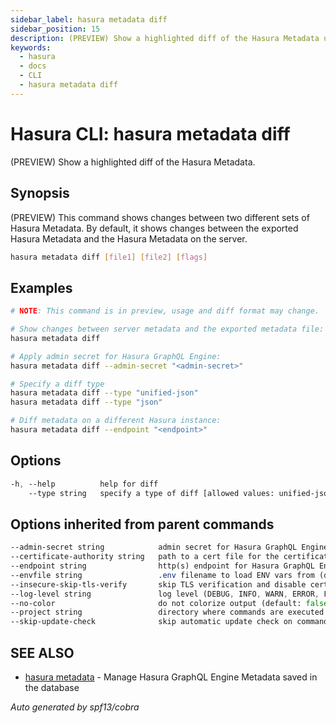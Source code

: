 ```yaml
---
sidebar_label: hasura metadata diff
sidebar_position: 15
description: (PREVIEW) Show a highlighted diff of the Hasura Metadata using the Hasura CLI
keywords:
  - hasura
  - docs
  - CLI
  - hasura metadata diff
---
```


# Hasura CLI: hasura metadata diff

(PREVIEW) Show a highlighted diff of the Hasura Metadata.

## Synopsis

(PREVIEW) This command shows changes between two different sets of Hasura Metadata. By default, it shows changes between the exported Hasura Metadata and the Hasura Metadata on the server.

```bash
hasura metadata diff [file1] [file2] [flags]
```

## Examples

```bash
# NOTE: This command is in preview, usage and diff format may change.

# Show changes between server metadata and the exported metadata file:
hasura metadata diff

# Apply admin secret for Hasura GraphQL Engine:
hasura metadata diff --admin-secret "<admin-secret>"

# Specify a diff type
hasura metadata diff --type "unified-json"
hasura metadata diff --type "json"

# Diff metadata on a different Hasura instance:
hasura metadata diff --endpoint "<endpoint>"
```

## Options

```sass
-h, --help          help for diff
    --type string   specify a type of diff [allowed values: unified-json,unified-yaml, yaml, json]
```

## Options inherited from parent commands

```sass
--admin-secret string            admin secret for Hasura GraphQL Engine (env "HASURA_GRAPHQL_ADMIN_SECRET")
--certificate-authority string   path to a cert file for the certificate authority (env "HASURA_GRAPHQL_CERTIFICATE_AUTHORITY")
--endpoint string                http(s) endpoint for Hasura GraphQL Engine (env "HASURA_GRAPHQL_ENDPOINT")
--envfile string                 .env filename to load ENV vars from (default ".env")
--insecure-skip-tls-verify       skip TLS verification and disable cert checking (default: false) (env "HASURA_GRAPHQL_INSECURE_SKIP_TLS_VERIFY")
--log-level string               log level (DEBUG, INFO, WARN, ERROR, FATAL) (default "INFO")
--no-color                       do not colorize output (default: false)
--project string                 directory where commands are executed (default: current dir)
--skip-update-check              skip automatic update check on command execution
```

## SEE ALSO

- [hasura metadata](/hasura-cli/commands/hasura_metadata.mdx) - Manage Hasura GraphQL Engine Metadata saved in the database

_Auto generated by spf13/cobra_

